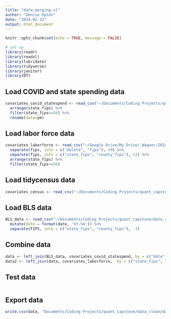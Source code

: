 ```yaml
---
title: "data_merging_v1"
author: "Denise Upton"
date: "2024-02-22"
output: html_document
---
```


```r
knitr::opts_chunk$set(echo = TRUE, message = FALSE)

# set up
library(readr)
library(readxl)
library(lubridate)
library(tidyverse)
library(janitor)
library(DT)
```

## Load COVID and state spending data

```r
covariates_covid_statespend <- read_csv("~/Documents/Coding Projects/quant_capstone/data_raw/covariates_covid_statespend_v1.csv") %>%
  arrange(state_fips) %>%
  filter(state_fips<=56) %>%
  rename(date=ym)

```

## Load labor force data

```r
covariates_laborforce <- read_csv("~/Google Drive/My Drive/_Wagner/2024-01/Capstone/Data/county_laborforce.csv") %>%
  separate(fips, into = c("delete", "fips"), +9) %>%
  separate(fips, into = c("state_fips", "county_fips"), +2) %>%
  arrange(state_fips) %>%
  filter(state_fips<=56)

```

## Load tidycensus data

```r
covariates_census <- read_csv("~/Documents/Coding Projects/quant_capstone/data_raw/covariates_census_v1.csv")

```

## Load BLS data

```r
BLS_data <- read_csv("~/Documents/Coding Projects/quant_capstone/data_clean/BLS_county_employment_clean.csv") %>%
  mutate(date = format(date, '%Y-%m')) %>%
  separate(FIPS, into = c("state_fips", "county_fips"), -3)

```

## Combine data

```r

data <- left_join(BLS_data, covariates_covid_statespend, by = c("date", "county_fips", "state_fips", "state"))
data2 <- left_join(data, covariates_laborforce,  by = c("state_fips", "county_fips"))


```

## Test data

```r


```

## Export data

```r

write.csv(data, "Documents/Coding Projects/quant_capstone/data_clean/data_v1.csv", row.names=FALSE)

```



